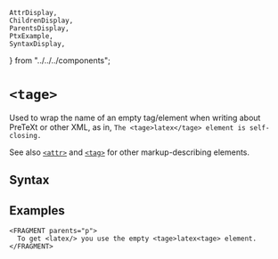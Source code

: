     AttrDisplay,
    ChildrenDisplay,
    ParentsDisplay,
    PtxExample,
    SyntaxDisplay,
} from "../../../components";

# `<tage>`

Used to wrap the name of an empty tag/element when writing about
PreTeXt or other XML, as in, `The <tage>latex</tage> element is self-closing.`

See also [`<attr>`](./attr) and [`<tag>`](./tag) for other markup-describing
elements.

## Syntax

<SyntaxDisplay name="tage" />

## Examples

  ```ptx-example
<FRAGMENT parents="p">
    To get <latex/> you use the empty <tage>latex<tage> element.
</FRAGMENT>
```  
    